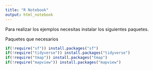 ```yaml
---
title: "R Notebook"
output: html_notebook
---
```


Para realizar los ejemplos necesitas instalar los siguientes paquetes.

Paquetes que necesarios

```r

if(!require("sf")) install.packages("sf")
if(!require("tidyverse")) install.packages("tidyverse")
if(!require("tmap")) install.packages("tmap")
if(!require("mapview")) install.packages("mapview")


```


